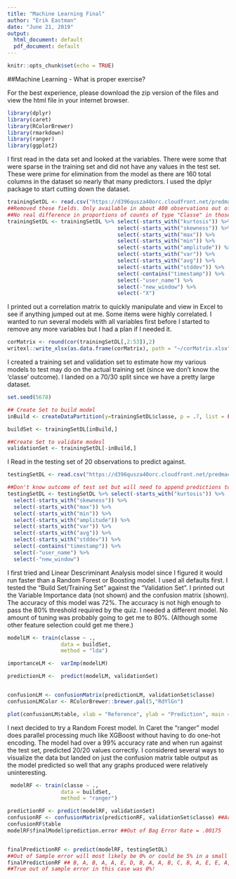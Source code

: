 ```yaml
---
title: "Machine Learning Final"
author: "Erik Eastman"
date: "June 21, 2019"
output:
  html_document: default
  pdf_document: default
---
```


```r
knitr::opts_chunk$set(echo = TRUE)
```
##Machine Learning - What is proper exercise?

For the best experience, please download the zip version of the files and view the html file in your internet browser.

```r
library(dplyr)
library(caret)
library(RColorBrewer)
library(rmarkdown)
library(ranger)
library(ggplot2)
```


I first read in the data set and looked at the variables. There were some that were sparse in the training set and did not have any values in the test set. These were prime for elimination from the model as there are 160 total columns in the dataset so nearly that many predictors. I used the dplyr package to start cutting down the dataset.

```r
trainingSetDL <- read.csv("https://d396qusza40orc.cloudfront.net/predmachlearn/pml-training.csv")
##Removed these fields. Only available in about 400 observations out of 19K. Reduces possible predictors from 159 to 59.
##No real difference in proportions of counts of type "Classe" in those with "Window_New" = Yes to overall population.
trainingSetDL <- trainingSetDL %>% select(-starts_with("kurtosis")) %>%
                                   select(-starts_with("skewness")) %>% 
                                   select(-starts_with("max")) %>%
                                   select(-starts_with("min")) %>%
                                   select(-starts_with("amplitude")) %>%
                                   select(-starts_with("var")) %>%
                                   select(-starts_with("avg")) %>%
                                   select(-starts_with("stddev")) %>%
                                   select(-contains("timestamp")) %>%
                                   select(-"user_name") %>%
                                   select(-"new_window") %>%
                                   select(-"X")
```


I printed out a correlation matrix to quickly manipulate and view in Excel to see if anything jumped out at me. Some items were highly correlated. I wanted to run several models with all variables first before I started to remove any more variables but I had a plan if I needed it.

```r
corMatrix <- round(cor(trainingSetDL[,2:53]),2)
writexl::write_xlsx(as.data.frame(corMatrix), path = "~/corMatrix.xlsx")
```

I created a training set and validation set to estimate how my various models to test may do on the actual training set (since we don't know the 'classe' outcome). I landed on a 70/30 split since we have a pretty large dataset.

```r
set.seed(5678)

## Create Set to build model
inBuild <- createDataPartition(y=trainingSetDL$classe, p = .7, list = FALSE)

buildSet <- trainingSetDL[inBuild,] 

##Create Set to validate modesl
validationSet <- trainingSetDL[-inBuild,]

```



I Read in the testing set of 20 observations to predict against.

```r
testingSetDL <- read.csv("https://d396qusza40orc.cloudfront.net/predmachlearn/pml-testing.csv")

##Don't know outcome of test set but will need to append predictions to this set for peer scoring
testingSetDL <- testingSetDL %>% select(-starts_with("kurtosis")) %>%
  select(-starts_with("skewness")) %>% 
  select(-starts_with("max")) %>%
  select(-starts_with("min")) %>%
  select(-starts_with("amplitude")) %>%
  select(-starts_with("var")) %>%
  select(-starts_with("avg")) %>%
  select(-starts_with("stddev")) %>%
  select(-contains("timestamp")) %>%
  select(-"user_name") %>%
  select(-"new_window")
```


I first tried and Linear Descriminant Analysis model since I figured it would run faster than a Random Forest or Boosting model. I used all defaults first. I tested the "Build Set/Training Set" against the "Validation Set". I printed out the Variable Importance data (not shown) and the confusion matrix (shown). The accuracy of this model was 72%. The accuracy is not high enough to pass the 80% threshold required by the quiz. I needed a different model. No amount of tuning was probably going to get me to 80%. (Although some other feature selection could get me there.)

```r
modelLM <- train(classe ~ .,
                 data = buildSet,
                 method = "lda")

importanceLM <-  varImp(modelLM)

predictionLM <-  predict(modelLM, validationSet)


confusionLM <- confusionMatrix(predictionLM, validationSet$classe) 
confusionLMColor <- RColorBrewer::brewer.pal(5,"RdYlGn")

plot(confusionLM$table, xlab = "Reference", ylab = "Prediction", main = "LDA Model Confusion Matrix", col = confusionLMColor)

```

I next decided to try a Random Forest model. In Caret the "ranger" model does parallel processing much like XGBoost without having to do one-hot encoding. The model had over a 99% accuracy rate and when run against the test set, predicted 20/20 values correctly. I considered several ways to visualize the data but landed on just the confusion matrix table output as the model predicted so well that any graphs produced were relatively uninteresting.


```r
 modelRF <- train(classe ~ ., 
                 data = buildSet, 
                 method = "ranger")
```

```r
predictionRF <- predict(modelRF, validationSet)
confusionRF <- confusionMatrix(predictionRF, validationSet$classe) ##Accuracy of 99%
confusionRF$table
modelRF$finalModel$prediction.error ##Out of Bag Error Rate = .00175 


finalPredictionRF <- predict(modelRF, testingSetDL)
##Out of Sample error will most likely be 0% or could be 5% in a small fraction of cases.
finalPredictionRF ## B, A, B, A, A, E, D, B, A, A, B, C, B, A, E, E, A, B, B, B = 20/20 on quiz
##True out of sample error in this case was 0%!
 
```



